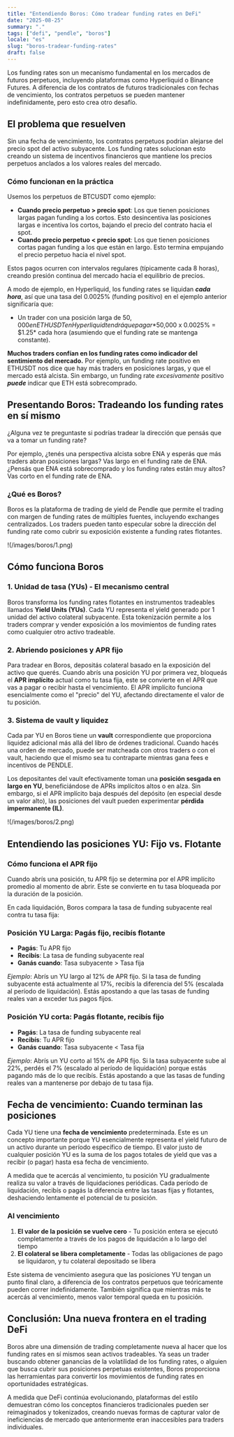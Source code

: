 ```yaml
---
title: "Entendiendo Boros: Cómo tradear funding rates en DeFi"
date: "2025-08-25"
summary: "."
tags: ["defi", "pendle", "boros"]
locale: "es"
slug: "boros-tradear-funding-rates"
draft: false
---
```


Los funding rates son un mecanismo fundamental en los mercados de futuros perpetuos, incluyendo plataformas como Hyperliquid o Binance Futures. A diferencia de los contratos de futuros tradicionales con fechas de vencimiento, los contratos perpetuos se pueden mantener indefinidamente, pero esto crea otro desafío.

## **El problema que resuelven**

Sin una fecha de vencimiento, los contratos perpetuos podrían alejarse del precio spot del activo subyacente. Los funding rates solucionan esto creando un sistema de incentivos financieros que mantiene los precios perpetuos anclados a los valores reales del mercado.

### Cómo funcionan en la práctica

Usemos los perpetuos de BTCUSDT como ejemplo:

- **Cuando precio perpetuo > precio spot**: Los que tienen posiciones largas pagan funding a los cortos. Esto desincentiva las posiciones largas e incentiva los cortos, bajando el precio del contrato hacia el spot.
- **Cuando precio perpetuo < precio spot**: Los que tienen posiciones cortas pagan funding a los que están en largo. Esto termina empujando el precio perpetuo hacia el nivel spot.

Estos pagos ocurren con intervalos regulares (típicamente cada 8 horas), creando presión continua del mercado hacia el equilibrio de precios.

A modo de ejemplo, en Hyperliquid, los funding rates se liquidan ***cada hora***, así que una tasa del 0.0025% (funding positivo) en el ejemplo anterior significaría que:

- Un trader con una posición larga de $50,000 en ETHUSDT en Hyperliquid tendrá que pagar *$50,000 x 0.0025% = $1.25* cada hora (asumiendo que el funding rate se mantenga constante).

**Muchos traders confían en los funding rates como indicador del sentimiento del mercado.** Por ejemplo, un funding rate positivo en ETHUSDT nos dice que hay más traders en posiciones largas, y que el mercado está alcista. Sin embargo, un funding rate *excesivamente* positivo ***puede*** indicar que ETH está sobrecomprado.

## Presentando Boros: Tradeando los funding rates en sí mismo

¿Alguna vez te preguntaste si podrías tradear la dirección que pensás que va a tomar un funding rate?

Por ejemplo, ¿tenés una perspectiva alcista sobre ENA y esperás que más traders abran posiciones largas? Vas largo en el funding rate de ENA. ¿Pensás que ENA está sobrecomprado y los funding rates están muy altos? Vas corto en el funding rate de ENA.

### ¿Qué es Boros?

Boros es la plataforma de trading de yield de Pendle que permite el trading con margen de funding rates de múltiples fuentes, incluyendo exchanges centralizados. Los traders pueden tanto especular sobre la dirección del funding rate como cubrir su exposición existente a funding rates flotantes.

!(/images/boros/1.png)

## Cómo funciona Boros

### 1. Unidad de tasa (YUs) - El mecanismo central

Boros transforma los funding rates flotantes en instrumentos tradeables llamados **Yield Units (YUs)**. Cada YU representa el yield generado por 1 unidad del activo colateral subyacente. Esta tokenización permite a los traders comprar y vender exposición a los movimientos de funding rates como cualquier otro activo tradeable.

### 2. Abriendo posiciones y APR fijo

Para tradear en Boros, depositás colateral basado en la exposición del activo que querés. Cuando abrís una posición YU por primera vez, bloqueás el **APR implícito** actual como tu tasa fija, este se convierte en el APR que vas a pagar o recibir hasta el vencimiento. El APR implícito funciona esencialmente como el "precio" del YU, afectando directamente el valor de tu posición.

### 3. Sistema de vault y liquidez

Cada par YU en Boros tiene un **vault** correspondiente que proporciona liquidez adicional más allá del libro de órdenes tradicional. Cuando hacés una orden de mercado, puede ser matcheada con otros traders o con el  vault, haciendo que el mismo sea tu contraparte mientras gana fees e incentivos de PENDLE.

Los depositantes del vault efectivamente toman una **posición sesgada en largo en YU**, beneficiándose de APRs implícitos altos o en alza. Sin embargo, si el APR implícito baja después del depósito (en especial desde un valor alto), las posiciones del vault pueden experimentar **pérdida impermanente (IL)**.

!(/images/boros/2.png)

## Entendiendo las posiciones YU: Fijo vs. Flotante

### Cómo funciona el APR fijo

Cuando abrís una posición, tu APR fijo se determina por el APR implícito promedio al momento de abrir. Este se convierte en tu tasa bloqueada por la duración de la posición.

En cada liquidación, Boros compara la tasa de funding subyacente real contra tu tasa fija:

### Posición YU Larga: Pagás fijo, recibís flotante

- **Pagás**: Tu APR fijo
- **Recibís**: La tasa de funding subyacente real
- **Ganás cuando**: Tasa subyacente > Tasa fija

*Ejemplo*: Abrís un YU largo al 12% de APR fijo. Si la tasa de funding subyacente está actualmente al 17%, recibís la diferencia del 5% (escalada al período de liquidación). Estás apostando a que las tasas de funding reales van a exceder tus pagos fijos.

### Posición YU corta: Pagás flotante, recibís fijo

- **Pagás**: La tasa de funding subyacente real
- **Recibís**: Tu APR fijo
- **Ganás cuando**: Tasa subyacente < Tasa fija

*Ejemplo*: Abrís un YU corto al 15% de APR fijo. Si la tasa subyacente sube al 22%, perdés el 7% (escalado al período de liquidación) porque estás pagando más de lo que recibís. Estás apostando a que las tasas de funding reales van a mantenerse por debajo de tu tasa fija.

## Fecha de vencimiento: Cuando terminan las posiciones

Cada YU tiene una **fecha de vencimiento** predeterminada. Este es un concepto importante porque YU esencialmente representa el yield futuro de un activo durante un período específico de tiempo. El valor justo de cualquier posición YU es la suma de los pagos totales de yield que vas a recibir (o pagar) hasta esa fecha de vencimiento.

A medida que te acercás al vencimiento, tu posición YU gradualmente realiza su valor a través de liquidaciones periódicas. Cada período de liquidación, recibís o pagás la diferencia entre las tasas fijas y flotantes, deshaciendo lentamente el potencial de tu posición.

### Al vencimiento

1. **El valor de la posición se vuelve cero** - Tu posición entera se ejecutó completamente a través de los pagos de liquidación a lo largo del tiempo
2. **El colateral se libera completamente** - Todas las obligaciones de pago se liquidaron, y tu colateral depositado se libera

Este sistema de vencimiento asegura que las posiciones YU tengan un punto final claro, a diferencia de los contratos perpetuos que teóricamente pueden correr indefinidamente. También significa que mientras más te acercás al vencimiento, menos valor temporal queda en tu posición.

## Conclusión: Una nueva frontera en el trading DeFi

Boros abre una dimensión de trading completamente nueva al hacer que los funding rates en sí mismos sean activos tradeables. Ya seas un trader buscando obtener ganancias de la volatilidad de los funding rates, o alguien que busca cubrir sus posiciones perpetuas existentes, Boros proporciona las herramientas para convertir los movimientos de funding rates en oportunidades estratégicas.

A medida que DeFi continúa evolucionando, plataformas del estilo demuestran cómo los conceptos financieros tradicionales pueden ser reimaginados y tokenizados, creando nuevas formas de capturar valor de ineficiencias de mercado que anteriormente eran inaccesibles para traders individuales.